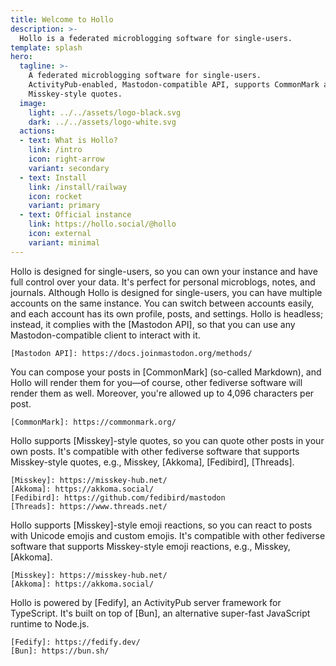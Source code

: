 ```yaml
---
title: Welcome to Hollo
description: >-
  Hollo is a federated microblogging software for single-users.
template: splash
hero:
  tagline: >-
    A federated microblogging software for single-users.
    ActivityPub-enabled, Mastodon-compatible API, supports CommonMark and
    Misskey-style quotes.
  image:
    light: ../../assets/logo-black.svg
    dark: ../../assets/logo-white.svg
  actions:
  - text: What is Hollo?
    link: /intro
    icon: right-arrow
    variant: secondary
  - text: Install
    link: /install/railway
    icon: rocket
    variant: primary
  - text: Official instance
    link: https://hollo.social/@hollo
    icon: external
    variant: minimal
---
```



<CardGrid stagger>
  <Card title="For single-users" icon="seti:lock">
    Hollo is designed for single-users, so you can own your instance
    and have full control over your data. It's perfect for personal microblogs,
    notes, and journals.
  </Card>
  <Card title="Multiple accounts" icon="seti:folder">
    Although Hollo is designed for single-users, you can have multiple accounts
    on the same instance. You can switch between accounts easily, and each
    account has its own profile, posts, and settings.
  </Card>
  <Card title="Mastodon-compatible API" icon="puzzle">
    Hollo is headless; instead, it complies with the [Mastodon API],
    so that you can use any Mastodon-compatible client to interact with it.

    [Mastodon API]: https://docs.joinmastodon.org/methods/
  </Card>
  <Card title="CommonMark" icon="seti:markdown">
    You can compose your posts in [CommonMark] (so-called Markdown),
    and Hollo will render them for you&mdash;of course, other fediverse software
    will render them as well.  Moreover, you're allowed up to 4,096 characters
    per post.

    [CommonMark]: https://commonmark.org/
  </Card>
  <Card title="Misskey-style quotes" icon="comment">
    Hollo supports [Misskey]-style quotes, so you can quote other posts
    in your own posts. It's compatible with other fediverse software that
    supports Misskey-style quotes, e.g., Misskey, [Akkoma], [Fedibird],
    [Threads].

    [Misskey]: https://misskey-hub.net/
    [Akkoma]: https://akkoma.social/
    [Fedibird]: https://github.com/fedibird/mastodon
    [Threads]: https://www.threads.net/
  </Card>
  <Card title="Misskey-style emoji reactions" icon="heart">
    Hollo supports [Misskey]-style emoji reactions, so you can react to posts
    with Unicode emojis and custom emojis. It's compatible with other fediverse
    software that supports Misskey-style emoji reactions, e.g., Misskey,
    [Akkoma].

    [Misskey]: https://misskey-hub.net/
    [Akkoma]: https://akkoma.social/
  </Card>
  <Card title="Powered by Fedify &amp; Bun" icon="bun">
    Hollo is powered by [Fedify], an ActivityPub server framework for TypeScript.
    It's built on top of [Bun], an alternative super-fast JavaScript runtime
    to Node.js.

    [Fedify]: https://fedify.dev/
    [Bun]: https://bun.sh/
  </Card>
</CardGrid>
